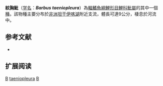 {{Speciesbox 
| taxon = Barbus taeniopleura
| status = DD
| status_system = IUCN3.1
| authority = [[Boulenger|Boulenger]], 1917
| synonyms =  
}}

'''紋胸魮'''（[[学名|学名]]：'''''Barbus taeniopleura'''''）為[[輻鰭魚綱|輻鰭魚綱]][[鯉形目|鯉形目]][[鯉科|鯉科]][[魮屬|魮屬]]的其中一個[[種|種]]。該物種主要分布於[[非洲|非洲]][[坦干伊喀湖|坦干伊喀湖]]附近支流，體長可達9公分，棲息於河流中。

== 参考文献 ==
*{{FishBase_species|genus=Barbus|species=taeniopleura|year=2011|month=12}}

== 扩展阅读 ==
{{refbegin}}
{{wikispecies-inline|Barbus taeniopleura|紋胸魮}}
{{refend}}
{{Taxonbar|from=Q1846340}}

[[Category:IUCN红色名录数据缺乏物种|B]]
[[Category:魮屬|taeniopleura]]
[[Category:1917年描述的鱼类|B]]

{{魚類小作品}}